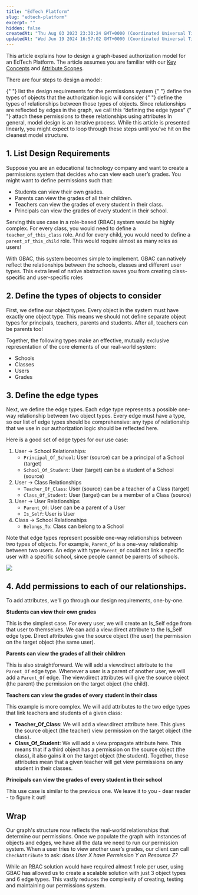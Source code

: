 ```yaml
---
title: "EdTech Platform"
slug: "edtech-platform"
excerpt: ""
hidden: false
createdAt: "Thu Aug 03 2023 23:30:24 GMT+0000 (Coordinated Universal Time)"
updatedAt: "Wed Jun 19 2024 16:57:02 GMT+0000 (Coordinated Universal Time)"
---
```



This article explains how to design a graph-based authorization model for an EdTech Platform. The article assumes you are familiar with our [Key Concepts](/docs/guides/overview/key-concepts) and [Attribute Scopes](/docs/guides/overview/modelling-hierarchy-with-attribute-types).

There are four steps to design a model:

<Steps>
    <Step>
        {" "}
        list the design requirements for the <Glossary>permission</Glossary>s
        system
    </Step>
    <Step>
        {" "}
        define the types of <Glossary>object</Glossary>s that the authorization
        logic will consider
    </Step>
    <Step>
        {" "}
        define the types of relationships between those types of objects. Since
        relationships are reflected by <Glossary>edge</Glossary>s in the graph,
        we call this “defining the <Glossary>edge type</Glossary>s”
    </Step>
    <Step>
        {" "}
        attach these <Glossary>permission</Glossary>s to these relationships
        using attributes
    </Step>
</Steps>
In general, model design is an iterative process. While this article is
presented linearly, you might expect to loop through these steps until you’ve
hit on the cleanest model structure.

## 1. List Design Requirements

Suppose you are an educational technology company and want to create a permissions system that decides who can view each user’s grades. You might want to define permissions such that:

- Students can view their own grades.
- Parents can view the grades of all their children.
- Teachers can view the grades of every student in their class.
- Principals can view the grades of every student in their school.

Serving this use case in a role-based (RBAC) system would be highly complex. For every class, you would need to define a `teacher_of_this_class` role. And for every child, you would need to define a `parent_of_this_child` role. This would require almost as many roles as users!

With GBAC, this system becomes simple to implement. GBAC can natively reflect the relationships between the schools, classes and different user types. This extra level of native abstraction saves you from creating class-specific and user-specific roles

## 2. Define the types of objects to consider

First, we define our <Glossary>object type</Glossary>s. Every <Glossary>object</Glossary> in the system must have exactly one object type. This means we should not define separate object types for principals, teachers, parents and students. After all, teachers can be parents too!

Together, the following types make an effective, mutually exclusive representation of the core elements of our real-world system:

- Schools
- Classes
- Users
- Grades

## 3. Define the edge types

Next, we define the <Glossary>edge type</Glossary>s. Each edge type represents a possible one-way relationship between two object types. Every edge must have a type, so our list of edge types should be comprehensive: any type of relationship that we use in our authorization logic should be reflected here.

Here is a good set of edge types for our use case:

1. User → School Relationships:
    - `Principal_Of_School`: User (source) can be a principal of a School (target)
    - `School_Of_Student`: User (target) can be a student of a School (source)
2. User → Class Relationships
    - `Teacher_Of_Class`: User (source) can be a teacher of a Class (target)
    - `Class_Of_Student`: User (target) can be a member of a Class (source)
3. User → User Relationships
    - `Parent_Of`: User can be a parent of a User
    - `Is_Self`: User is User
4. Class → School Relationships
    - `Belongs_To`: Class can belong to a School

Note that edge types represent possible one-way relationships between two types of objects. For example, `Parent_Of` is a one-way relationship between two users. An edge with type `Parent_Of` could not link a specific user with a specific school, since people cannot be parents of schools.

![](/assets/images/edtech-platform.webp)

## 4. Add permissions to each of our relationships.

To add attributes, we'll go through our design requirements, one-by-one.

**Students can view their own grades**

This is the simplest case. For every user, we will create an Is_Self edge from that user to themselves. We can add a view:<Glossary>direct</Glossary> attribute to the Is_Self edge type. Direct attributes give the source object (the user) the <Glossary>permission</Glossary> on the target object (the same user).

**Parents can view the grades of all their children**

This is also straightforward. We will add a view:<Glossary>direct</Glossary> attribute to the `Parent_Of` edge type. Whenever a user is a parent of another user, we will add a `Parent_Of` edge. The view:direct attributes will give the source object (the parent) the permission on the target object (the child).

**Teachers can view the grades of every student in their class**

This example is more complex. We will add attributes to the two edge types that link teachers and students of a given class:

- **Teacher_Of_Class**: We will add a view:<Glossary>direct</Glossary> attribute here. This gives the source object (the teacher) view permission on the target object (the class).
- **Class_Of_Student**: We will add a view:<Glossary>propagate</Glossary> attribute here. This means that if a third object has a permission on the source object (the class), it also gains it on the target object (the student).
  Together, these attributes mean that a given teacher will get view permissions on any student in their classes.

**Principals can view the grades of every student in their school**

This use case is similar to the previous one. We leave it to you - dear reader - to figure it out!

## Wrap

Our graph's structure now reflects the real-world relationships that determine our permissions. Once we populate the graph with instances of <Glossary>object</Glossary>s and <Glossary>edge</Glossary>s, we have all the data we need to run our permission system. When a user tries to view another user’s grades, our client can call `CheckAttribute` to ask: _does User X have Permission Y on Resource Z?_

While an RBAC solution would have required almost 1 role per user, using GBAC has allowed us to create a scalable solution with just 3 object types and 6 edge types. This vastly reduces the complexity of creating, testing and maintaining our permissions system.
